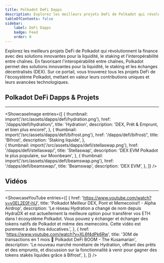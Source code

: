```yaml
---
title: Polkadot DeFi Dapps 
description: Explorez les meilleurs projets DeFi de Polkadot qui révolutionnent la finance avec des solutions innovantes pour la liquidité, le staking et l'interopérabilité entre chaînes.
tableOfContents: false
sidebar: 
    label: DeFi Dapps
    badge: Feed
    order: 0
---
```



Explorez les meilleurs projets DeFi de Polkadot qui révolutionnent la finance avec des solutions innovantes pour la liquidité, le staking et l'interopérabilité entre chaînes. En favorisant l'interopérabilité entre chaînes, Polkadot permet des solutions innovantes pour la liquidité, le staking et les échanges décentralisés (DEX). Sur ce portail, vous trouverez tous les projets DeFi de l'écosystème Polkadot, mettant en valeur leurs contributions uniques et leurs avancées technologiques.

## Polkadot DeFi Dapps & Projets
----------------
<ShowcaseImage
  entries={[
        {
      thumbnail: import('/src/assets/dapps/defi/hydration.png'),
      href: '/dapps/defi/hydration/',
      title: 'Hydration',
      description: 'DEX, Prêt & Emprunt, et bien plus encore!',
    },
                     {
      thumbnail: import('/src/assets/dapps/defi/bifrost.png'),
      href: '/dapps/defi/bifrost/',
      title: 'Bifrost',
      description: 'Staking liquide',
      },  
    {
      thumbnail: import('/src/assets/dapps/defi/stellaswap.png'),
      href: '/dapps/defi/stellaswap/',
      title: 'Stellaswap',
      description: 'DEX EVM Polkadot le plus populaire, sur Moonbeam',
      },
              {
      thumbnail: import('/src/assets/dapps/defi/beamswap.png'),
      href: '/dapps/defi/beamswap/',
      title: 'Beamswap',
      description: 'DEX EVM',
    },
  ]}
/>

## Vidéos
----------------
<ShowcaseYouTube
  entries={[
    {
      href: 'https://www.youtube.com/watch?v=v0EL2E0f-hU',
      title: 'Polkadot Meilleur DEX, Pont et Memecoins!! - Alpha Airdrop',
      description: 'Le réseau Hydration a changé de nom depuis HydraDX et est actuellement la meilleure option pour transférer vos ETH dans l écosystème Polkadot. Vous pouvez y échanger et échanger des tokens natifs de Polkadot et même des memecoins. Cette vidéo est purement à des fins éducatives.',
    },
    {
      href: 'https://www.youtube.com/watch?v=XL6f4dPk6Rw',
      title: '30M de transactions en 1 mois 🚀 Polkadot DeFi BOOM - The Kusamarian',
      description: 'Le nouveau marché monétaire de Hydration, offrant des prêts et des emprunts, et discussion sur la fonctionnalité à venir pour gagner des tokens stakés liquides grâce à Bifrost',
    },
  ]}
/>
